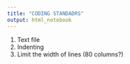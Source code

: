 ---
title: "CODING STANDADRS"
output: html_notebook
---


1. Text file
2. Indenting
3. Limit the width of lines (80 columns?)

